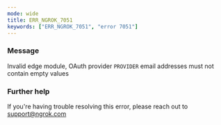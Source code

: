 ```yaml
---
mode: wide
title: ERR_NGROK_7051
keywords: ["ERR_NGROK_7051", "error 7051"]
---
```



### Message

Invalid edge module, OAuth provider `PROVIDER` email addresses must not contain empty values

<ErrorDetails />

### Further help

If you're having trouble resolving this error, please reach out to [support@ngrok.com](mailto:support@ngrok.com?subject=Help%20with%20ERR_NGROK_7051)
